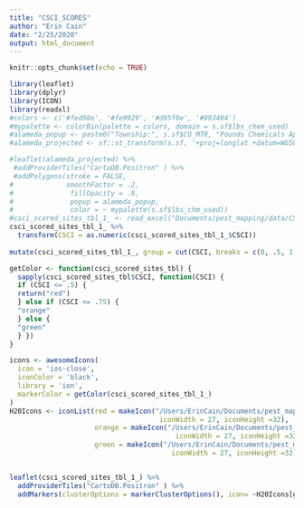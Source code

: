 ```yaml
---
title: "CSCI_SCORES"
author: "Erin Cain"
date: "2/25/2020"
output: html_document
---
```


```r
knitr::opts_chunk$set(echo = TRUE)
```

```r

library(leaflet)
library(dplyr)
library(ICON)
library(readxl)
#colors <- c('#fed98e', '#fe9929', '#d95f0e', '#993404')
#mypalette <- colorBin(palette = colors, domain = s.sf$lbs_chem_used)
#alameda_popup <- paste0("Township:", s.sf$CO_MTR, "Pounds Chemicals Applied", s.sf$lbs_chm_used)
#alameda_projected <- sf::st_transform(s.sf, '+proj=longlat +datum=WGS84')

#leaflet(alameda_projected) %>%
 #addProviderTiles("CartoDB.Positron" ) %>%
 #addPolygons(stroke = FALSE, 
#             smoothFactor = .2,
#              fillOpacity = .8, 
#              popup = alameda_popup, 
#              color = ~ mypalette(s.sf$lbs_chm_used))
#csci_scored_sites_tbl_1_ <- read_excel("Documents/pest_mapping/data/CSCI_scores/csci_scored_sites_tbl (1).xlsx")
csci_scored_sites_tbl_1_ %>% 
  transform(CSCI = as.numeric(csci_scored_sites_tbl_1_$CSCI)) 
  
mutate(csci_scored_sites_tbl_1_, group = cut(CSCI, breaks = c(0, .5, 1, Inf), labels = c("red", "orange", "green"))) -> csci_scored_sites_tbl_1_

getColor <- function(csci_scored_sites_tbl) {
  sapply(csci_scored_sites_tbl$CSCI, function(CSCI) {
  if (CSCI <= .5) {
  return("red")
  } else if (CSCI <= .75) {
  "orange"
  } else {
  "green"
  } })
}

icons <- awesomeIcons(
  icon = 'ios-close',
  iconColor = 'black',
  library = 'ion',
  markerColor = getColor(csci_scored_sites_tbl_1_)
)
H20Icons <- iconList(red = makeIcon("/Users/ErinCain/Documents/pest_mapping/data/CSCI_scores/teardrop.png", 
                                     iconWidth = 27, iconHeight =32),
                     orange = makeIcon("/Users/ErinCain/Documents/pest_mapping/data/CSCI_scores/water.png",
                                         iconWidth = 27, iconHeight =32),
                     green = makeIcon("/Users/ErinCain/Documents/pest_mapping/data/CSCI_scores/water (1).png", 
                                        iconWidth = 27, iconHeight =32))


leaflet(csci_scored_sites_tbl_1_) %>%
  addProviderTiles("CartoDB.Positron" ) %>%
  addMarkers(clusterOptions = markerClusterOptions(), icon= ~H20Icons[group], label = ~as.character(csci_scored_sites_tbl_1_$CSCI))



```






